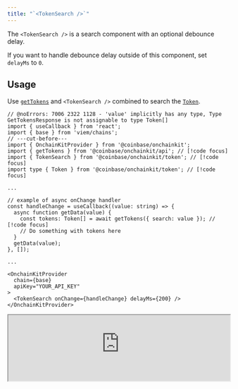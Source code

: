 ```yaml
---
title: "`<TokenSearch />`"
---
```


The `<TokenSearch />` is a search component with an optional debounce delay.

If you want to handle debounce delay outside of this component, set `delayMs` to `0`.

## Usage

Use [`getTokens`](/onchainkit/api/get-tokens) and `<TokenSearch />` combined to search the [`Token`](/onchainkit/token/types#token).

```tsx
// @noErrors: 7006 2322 1128 - 'value' implicitly has any type, Type GetTokensResponse is not assignable to type Token[]
import { useCallback } from 'react';
import { base } from 'viem/chains';
// ---cut-before---
import { OnchainKitProvider } from '@coinbase/onchainkit';
import { getTokens } from '@coinbase/onchainkit/api'; // [!code focus]
import { TokenSearch } from '@coinbase/onchainkit/token'; // [!code focus]
import type { Token } from '@coinbase/onchainkit/token'; // [!code focus]

...

// example of async onChange handler
const handleChange = useCallback((value: string) => {
  async function getData(value) {
    const tokens: Token[] = await getTokens({ search: value }); // [!code focus]
    // Do something with tokens here
  }
  getData(value);
}, []);

...

<OnchainKitProvider
  chain={base}
  apiKey="YOUR_API_KEY"
>
  <TokenSearch onChange={handleChange} delayMs={200} />
</OnchainKitProvider>
```

<iframe
  src="https://684b5e62b1ff46bc5bf83966-aijszlfakk.chromatic.com/iframe.html?args=&id=onchainkit-token-search--default&viewMode=story&dark=true&hero=true"
  width="100%"
  height="auto"
/>
{/* <App>
  <TokenSearch onChange={(value) => console.log('Search term:', value)} delayMs={200} />
</App> */}

## Props

[`TokenSearchReact`](/onchainkit/token/types#tokensearchreact)


<PolicyBanner />